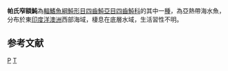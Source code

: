 {{Speciesbox 
| genus = Torquigener
| species = paxtoni
| authority = [[Hardy|Hardy]], 1983
| status = NE
| status_system = IUCN3.1 
}}
'''帕氏窄額魨'''為[[輻鰭魚綱|輻鰭魚綱]][[魨形目|魨形目]][[四齒魨亞目|四齒魨亞目]][[四齒魨科|四齒魨科]]的其中一[[種|種]]，為亞熱帶海水魚，分布於東[[印度洋|印度洋]][[澳洲|澳洲]]西部海域，棲息在底層水域，生活習性不明。

==参考文献==
{{Reflist}}
{{Taxonbar}}

[[Category:窄額魨屬|P]]
[[Category:1983年描述的魚類|T]]